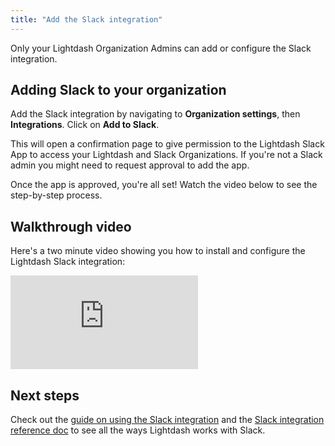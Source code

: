```yaml
---
title: "Add the Slack integration"
---
```



<Info>
Only your Lightdash Organization Admins can add or configure the Slack integration.
</Info>

## Adding Slack to your organization

Add the Slack integration by navigating to **Organization settings**, then **Integrations**. Click on **Add to Slack**.

This will open a confirmation page to give permission to the Lightdash Slack App to access your Lightdash and Slack Organizations. If you're not a Slack admin you might need to request approval to add the app.

Once the app is approved, you're all set! Watch the video below to see the step-by-step process.

## Walkthrough video

Here's a two minute video showing you how to install and configure the Lightdash Slack integration:

<div
  style={{
    position: 'relative',
    paddingBottom: '64.98194945848375%',
    height: 0,
  }}
>
  <iframe
    src="https://www.loom.com/embed/9df1e9e24ead48cd8e46a73558d31764?sid=1daa03c8-c783-4f46-ad6e-8dabbd7d5223"
    frameborder="0"
    webkitallowfullscreen
    mozallowfullscreen
    allowfullscreen
    style={{
      position: 'absolute',
      top: 0,
      left: 0,
      width: '100%',
      height: '100%',
    }}
  ></iframe>
</div>

## Next steps

Check out the [guide on using the Slack integration](/guides/using-slack-integration) and the [Slack integration reference doc](/references/slack-integration) to see all the ways Lightdash works with Slack.

